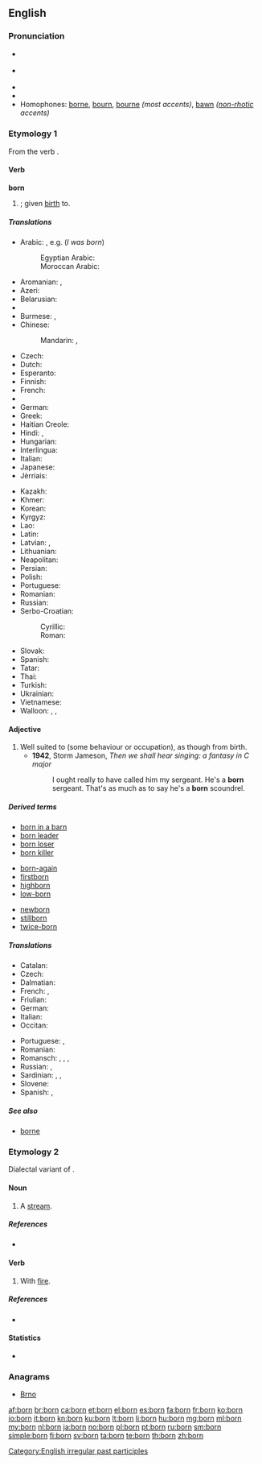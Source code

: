{{also|Born|börn|børn}}
==English==
{{wikipedia}}

===Pronunciation===
* {{a|RP}} {{IPA|ˈbɔːn}}
* {{a|GA}} {{IPA|ˈbɔːɹn}}
* {{audio|en-us-born.ogg|Audio (US)}}
* {{rhymes|ɔː(ɹ)n}}
* Homophones: [[borne]], [[bourn]], [[bourne]] ''(most accents)'', [[bawn]] ''([[non-rhotic]] accents)''

===Etymology 1===
From the verb {{term|bear|to bear}}.

====Verb====
'''born'''

# {{past participle of|bear|lang=en}}; given [[birth]] to.

=====Translations=====
{{trans-top|''be born''}}
* Arabic: {{qualifier|passive forms of}} {{t+|ar|ولد|tr=wálada|sc=Arab}}, e.g. {{t-|ar|ولدت|tr=wulidtu|sc=Arab}} (''I was born'')
*: Egyptian Arabic: {{tø|arz|اتولد|tr=etwalad|sc=Arab}}
*: Moroccan Arabic: {{tø|ary|زاد|tr=zad}}
* Aromanian: {{t-|rup|nascu}}, {{t-|rup|amintu}}
* Azeri: {{t-|az|doğulmaq}}
* Belarusian: {{t-|be|нарадзіцца|tr=naradzícca|sc=Cyrl}}
* {{trreq|bg}}
* Burmese: {{t+|my|ဖွား|tr=hpwa:|sc=Mymr}}, {{t+|my|မွေး|tr=mwei:|sc=Mymr}}
* Chinese:
*: Mandarin: {{t|cmn|出生|tr=chūshēng|sc=Hani}}, {{t|cmn|出世|tr=chūshì|sc=Hani}}
* Czech: {{t-|cs|narodit se}}
* Dutch: {{t-|nl|geboren worden}}
* Esperanto: {{t-|eo|naskiĝi}}
* Finnish: {{t+|fi|syntyä}}
* French: {{t+|fr|naître}}
* {{trreq|ka}}
* German: {{t+|de|geboren werden}}
* Greek: {{t+|el|γεννιέμαι|tr=genniemai}}
* Haitian Creole: {{tø|ht|fèt}}
* Hindi: {{t-|hi|जन्म होना|tr=janma honā|sc=Deva}}, {{t-|hi|पैदा होना|tr=paidā honā|sc=Deva}}
* Hungarian: {{t+|hu|születik}}
* Interlingua: {{t-|ia|nascer}}
* Italian: {{t+|it|nascere}}
* Japanese: {{t-|ja|生まれる|tr=うまれる, umareru|sc=Jpan}}
* Jèrriais: {{tø|roa-jer|naître}}
{{trans-mid}}
* Kazakh: {{t|kk|туу|sc=Cyrl}}
* Khmer: {{t+|km|កើត|tr=kaət|sc=Khmr}}
* Korean: {{t+|ko|태어나다|tr=tae-eonada|sc=Kore}}
* Kyrgyz: {{t-|ky|чыгуу|tr=çıguu|sc=Cyrl}}
* Lao: {{t+|lo|ເກີດ|tr=kəət|sc=Laoo}}
* Latin: {{t+|la|nascor}}
* Latvian: {{t+|lv|dzimt}}, {{t-|lv|piedzimt}}
* Lithuanian: {{t+|lt|gimti}}
* Neapolitan: {{tø|nap|nasce}}
* Persian: {{t-|fa|به دنیا آمدن|tr=be donyâ âmadan|sc=fa-Arab}}
* Polish: {{t+|pl|urodzić się}}
* Portuguese: {{t+|pt|nascer}}
* Romanian: {{t+|ro|naște}}
* Russian: {{qualifier|be born}} {{t+|ru|родиться|tr=rodít'sja|sc=Cyrl}}
* Serbo-Croatian:
*: Cyrillic: {{t-|sh|родити|alt=родити се}}
*: Roman: {{t-|sh|roditi|alt=roditi se}}
* Slovak: {{t-|sk|narodiť se}}
* Spanish: {{t+|es|nacer}}
* Tatar: {{t-|tt|яралырга|tr=yaralırğa|sc=Cyrl}}
* Thai: {{t+|th|เกิด|tr=gèrt|sc=Thai}}
* Turkish: {{t+|tr|doğmak}}
* Ukrainian: {{t-|uk|народитися|tr=narodýtysja|sc=Cyrl}}
* Vietnamese: {{t+|vi|sinh}}
* Walloon: {{t+|wa|skepyî}}, {{t+|wa|vini å monde}}, {{t+|wa|nexhe}}
{{trans-bottom}}

====Adjective====
{{en-adj|-}}

# Well suited to (some behaviour or occupation), as though from birth.
#* '''1942''', Storm Jameson, ''Then we shall hear singing: a fantasy in C major''
#*: I ought really to have called him my sergeant. He's a '''born''' sergeant. That's as much as to say he's a '''born''' scoundrel.

=====Derived terms=====
{{rel-top3|Terms derived from "born"}}
* [[born in a barn]]
* [[born leader]]
* [[born loser]]
* [[born killer]]
{{rel-mid3}}
* [[born-again]]
* [[firstborn]]
* [[highborn]]
* [[low-born]]
{{rel-mid3}}
* [[newborn]]
* [[stillborn]]
* [[twice-born]]
{{rel-bottom}}

=====Translations=====
{{trans-top|given birth to}}
* Catalan: {{l/ca|nascut}}
* Czech: {{t-|cs|rozený}}
* Dalmatian: {{tø|dlm|nascoit}}
* French: {{t+|fr|né|m}}, {{t+|fr|née|f}}
* Friulian: {{tø|fur|našût}}
* German: {{t+|de|geboren}}
* Italian: {{t+|it|nato}}
* Occitan: {{t-|oc|nascut}}
{{trans-mid}}
* Portuguese: {{t+|pt|nascido}}, {{t+|pt|nato}}
* Romanian: {{t-|ro|născut}}
* Romansch: {{t-|rm|naschì}}, {{t-|rm|naschiu}}, {{t-|rm|naschieu}}, {{t-|rm|nat}}
* Russian: {{t-|ru|рождённый|tr=roždjónnyj}}, {{t+|ru|урождённый|tr=uroždjónnyj}} {{qualifier|rare}}
* Sardinian: {{t-|sc|naschidu}}, {{t-|sc|nasciu}}, {{t-|sc|nassiu}}
* Slovene: {{t+|sl|rojen}}
* Spanish: {{t+|es|nacido}}, {{t+|es|nato}}
{{trans-bottom}}

=====See also=====
* [[borne]]

===Etymology 2===
Dialectal variant of {{term|burn}}.

====Noun====
{{en-noun}}

# {{context|Geordie|lang=en}} {{alternative spelling of|burn}} A [[stream]].

=====References=====
* {{R:New Geordie Dictionary 1987}}

====Verb====
{{en-verb|borns|bornin|bornt|bornt}}

# {{context|Geordie|lang=en}} {{alternative spelling of|burn}} With [[fire]].

=====References=====
* {{R:Dobson & Irwin Newcastle 1970}}

====Statistics====
* {{rank|William|remain|covered|717|born|somewhat|figure|goes}}

===Anagrams===
* [[Brno#English|Brno]]

[[Category:English irregular past participles]]

[[af:born]]
[[br:born]]
[[ca:born]]
[[et:born]]
[[el:born]]
[[es:born]]
[[fa:born]]
[[fr:born]]
[[ko:born]]
[[io:born]]
[[it:born]]
[[kn:born]]
[[ku:born]]
[[lt:born]]
[[li:born]]
[[hu:born]]
[[mg:born]]
[[ml:born]]
[[my:born]]
[[nl:born]]
[[ja:born]]
[[no:born]]
[[pl:born]]
[[pt:born]]
[[ru:born]]
[[sm:born]]
[[simple:born]]
[[fi:born]]
[[sv:born]]
[[ta:born]]
[[te:born]]
[[th:born]]
[[zh:born]]